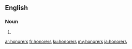 ==English==

===Noun===
{{head|en|plural}}

# {{plural of|honorer|lang=en}}

[[ar:honorers]]
[[fr:honorers]]
[[ku:honorers]]
[[my:honorers]]
[[ja:honorers]]